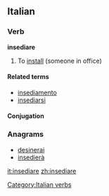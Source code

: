 ==Italian==

===Verb===
'''insediare''' {{transitive}}

# To [[install]] (someone in office)

====Related terms====
* [[insediamento]]
* [[insediarsi]]

====Conjugation====
{{it-conj-iare|insedi|avere}}

===Anagrams===
* [[desinerai#Italian|desinerai]]
* [[insedierà#Italian|insedierà]]

[[Category:Italian verbs]]

[[it:insediare]]
[[zh:insediare]]